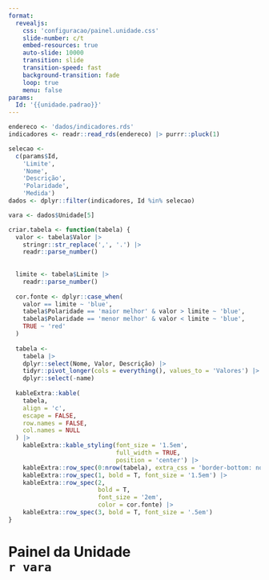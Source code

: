 ```yaml
---
format: 
  revealjs:
    css: 'configuracao/painel.unidade.css'
    slide-number: c/t
    embed-resources: true
    auto-slide: 10000
    transition: slide
    transition-speed: fast
    background-transition: fade
    loop: true
    menu: false
params:
  Id: '{{unidade.padrao}}'
---
```


```r
endereco <- 'dados/indicadores.rds'
indicadores <- readr::read_rds(endereco) |> purrr::pluck(1)

selecao <-
  c(params$Id,
    'Limite',
    'Nome',
    'Descrição',
    'Polaridade',
    'Medida')
dados <- dplyr::filter(indicadores, Id %in% selecao)

vara <- dados$Unidade[5]

criar.tabela <- function(tabela) {
  valor <- tabela$Valor |> 
    stringr::str_replace(',', '.') |> 
    readr::parse_number()
  
  
  limite <- tabela$Limite |>
    readr::parse_number()
  
  cor.fonte <- dplyr::case_when(
    valor == limite ~ 'blue',
    tabela$Polaridade == 'maior melhor' & valor > limite ~ 'blue',
    tabela$Polaridade == 'menor melhor' & valor < limite ~ 'blue',
    TRUE ~ 'red'
  )
  
  tabela <-
    tabela |>
    dplyr::select(Nome, Valor, Descrição) |>
    tidyr::pivot_longer(cols = everything(), values_to = 'Valores') |>
    dplyr::select(-name)
  
  kableExtra::kable(
    tabela,
    align = 'c',
    escape = FALSE,
    row.names = FALSE,
    col.names = NULL
  ) |>
    kableExtra::kable_styling(font_size = '1.5em',
                              full_width = TRUE,
                              position = 'center') |>
    kableExtra::row_spec(0:nrow(tabela), extra_css = 'border-bottom: none;') |>
    kableExtra::row_spec(1, bold = T, font_size = '1.5em') |>
    kableExtra::row_spec(2,
                         bold = T,
                         font_size = '2em',
                         color = cor.fonte) |>
    kableExtra::row_spec(3, bold = T, font_size = '.5em')
}
```

# Painel da Unidade <br> `r vara` {background-image="imagens/0.painel.unidade.png" background-opacity=".2"}
